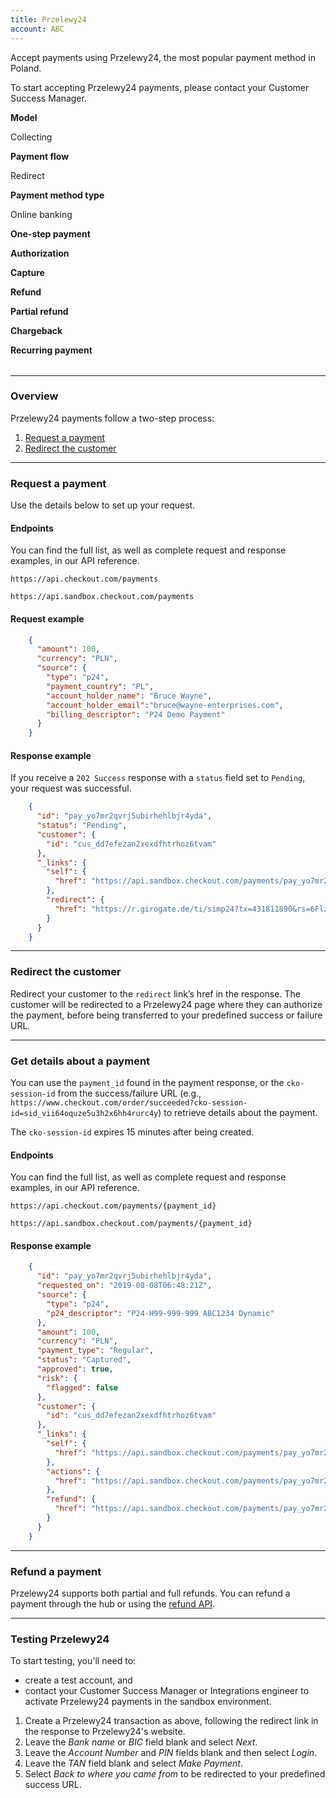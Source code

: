 ```yaml
---
title: Przelewy24
account: ABC
---
```


Accept payments using Przelewy24, the most popular payment method in Poland.

<TipBox variant="info">

To start accepting Przelewy24 payments, please contact your Customer Success Manager.

</TipBox>

<Table>
<TableBody>
<TableRow>
<TableCell withBackground>

**Model**

</TableCell>
<TableCell>

Collecting

</TableCell>
</TableRow>
<TableRow>
<TableCell withBackground>

**Payment flow**

</TableCell>
<TableCell>

Redirect

</TableCell>
</TableRow>
<TableRow>
<TableCell withBackground>

**Payment method type**

</TableCell>
<TableCell>

Online banking

</TableCell>
</TableRow>
<TableRow>
<TableCell withBackground>

**One-step payment**

</TableCell>
<TableTicCell type="check"/>
</TableRow>
<TableRow>
<TableCell withBackground>

**Authorization**

</TableCell>
<TableTicCell type="error"/>
</TableRow>
<TableRow>
<TableCell withBackground>

**Capture**

</TableCell>
<TableTicCell type="error" />
</TableRow>
<TableRow>
<TableCell withBackground>

**Refund**

</TableCell>
<TableTicCell type="check" />
</TableRow>
<TableRow>
<TableCell withBackground>

**Partial refund**

</TableCell>
<TableTicCell type="check" />
</TableRow>
<TableRow>
<TableCell withBackground>

**Chargeback**

</TableCell>
<TableTicCell type="error" />
</TableRow>
<TableRow>
<TableCell withBackground>

**Recurring payment**

</TableCell>
<TableTicCell type="error" />
</TableRow>
</TableBody>
</Table>

---

### Overview

Przelewy24 payments follow a two-step process:

1.  [Request a payment](/payments/payment-methods/bank-transfers/przelewy-24#Request_a_payment)
2.  [Redirect the customer](/payments/payment-methods/bank-transfers/przelewy-24#Redirect_the_customer)

---

### Request a payment

Use the details below to set up your request.

#### Endpoints

You can find the full list, as well as complete request and response examples, in our <ExternalLink href="https://api-reference.checkout.com" target="_blank">API reference</ExternalLink>.

<tabs>
<tab title="Live" active>
<LineCodeWrapper type="post">

`https://api.checkout.com/payments`

</LineCodeWrapper>
</tab>
<tab title="Sandbox">
<LineCodeWrapper type="post">

`https://api.sandbox.checkout.com/payments`

</LineCodeWrapper>
</tab>
</tabs>

#### Request example

```json
    {
      "amount": 100,
      "currency": "PLN",
      "source": {
        "type": "p24",
        "payment_country": "PL",
        "account_holder_name": "Bruce Wayne",
        "account_holder_email":"bruce@wayne-enterprises.com",
        "billing_descriptor": "P24 Demo Payment"
      }
    }
```

#### Response example

If you receive a `202 Success` response with a `status` field set to `Pending`, your request was successful.

```json
    {
      "id": "pay_yo7mr2qvrj5ubirhehlbjr4yda",
      "status": "Pending",
      "customer": {
        "id": "cus_dd7efezan2xexdfhtrhoz6tvam"
      },
      "_links": {
        "self": {
          "href": "https://api.sandbox.checkout.com/payments/pay_yo7mr2qvrj5ubirhehlbjr4yda"
        },
        "redirect": {
          "href": "https://r.girogate.de/ti/simp24?tx=431811890&rs=6FlzR3BeW8SvfX4U0H7weTEkDPSWJBVb&cs=dfcf0cab1a0522652133e8dc0302cdcae683ac07f1317b3db6450893ce007831"
        }
      }
    }
```

---

### Redirect the customer

Redirect your customer to the `redirect` link’s href in the response. The customer will be redirected to a Przelewy24 page where they can authorize the payment, before being transferred to your predefined success or failure URL.

---

### Get details about a payment

You can use the `payment_id` found in the payment response, or the `cko-session-id` from the success/failure URL (e.g., `https://www.checkout.com/order/succeeded?cko-session-id=sid_vii64oquze5u3h2x6hh4rurc4y`) to retrieve details about the payment.

<TipBox variant="note">

The `cko-session-id` expires 15 minutes after being created.

</TipBox>

#### Endpoints

You can find the full list, as well as complete request and response examples, in our <ExternalLink href="https://api-reference.checkout.com" target="_blank">API reference</ExternalLink>.

<tabs>
<tab title="Live" active>
<LineCodeWrapper type="get">

`https://api.checkout.com/payments/{payment_id}`

</LineCodeWrapper>
</tab>
<tab title="Sandbox">
<LineCodeWrapper type="get">

`https://api.sandbox.checkout.com/payments/{payment_id}`

</LineCodeWrapper>
</tab>
</tabs>

#### Response example

```json
    {
      "id": "pay_yo7mr2qvrj5ubirhehlbjr4yda",
      "requested_on": "2019-08-08T06:48:21Z",
      "source": {
        "type": "p24",
        "p24_descriptor": "P24-H99-999-999 ABC1234 Dynamic"
      },
      "amount": 100,
      "currency": "PLN",
      "payment_type": "Regular",
      "status": "Captured",
      "approved": true,
      "risk": {
        "flagged": false
      },
      "customer": {
        "id": "cus_dd7efezan2xexdfhtrhoz6tvam"
      },
      "_links": {
        "self": {
          "href": "https://api.sandbox.checkout.com/payments/pay_yo7mr2qvrj5ubirhehlbjr4yda"
        },
        "actions": {
          "href": "https://api.sandbox.checkout.com/payments/pay_yo7mr2qvrj5ubirhehlbjr4yda/actions"
        },
        "refund": {
          "href": "https://api.sandbox.checkout.com/payments/pay_yo7mr2qvrj5ubirhehlbjr4yda/refunds"
        }
      }
    }
```

---

### Refund a payment

Przelewy24 supports both partial and full refunds. You can refund a payment through the <ExternalLink href="https://hub.checkout.com/v2" target="_blank">hub</ExternalLink> or using the [refund API](/payments/manage-payments/refund-a-payment).

---

### Testing Przelewy24

<TipBox variant="note">

To start testing, you'll need to:

*   <ExternalLink href="https://www.checkout.com/get-test-account" target="_blank">create a test account</ExternalLink>, and
*   contact your Customer Success Manager or Integrations engineer to activate Przelewy24 payments in the sandbox environment.

</TipBox>

1.  Create a Przelewy24 transaction as above, following the redirect link in the response to Przelewy24's website.
2.  Leave the _Bank name_ or _BIC_ field blank and select _Next_.
3.  Leave the _Account Number_ and _PIN_ fields blank and then select _Login_.
4.  Leave the _TAN_ field blank and select _Make Payment_.
5.  Select _Back to where you came from_ to be redirected to your predefined success URL.
